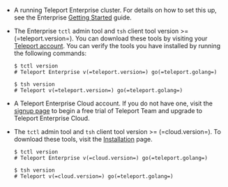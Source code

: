 <Tabs>
<TabItem
  scope={["enterprise"]} label="Self-Hosted Enterprise">

- A running Teleport Enterprise cluster. For details on how to set this up, see the Enterprise [Getting 
Started](../choose-an-edition/teleport-enterprise/introduction.mdx) guide.

- The Enterprise `tctl` admin tool and `tsh` client tool version >= (=teleport.version=). 
You can download these tools by visiting your [Teleport account](https://teleport.sh).
You can verify the tools you have installed by running the following commands:

  ```code
  $ tctl version
  # Teleport Enterprise v(=teleport.version=) go(=teleport.golang=)
  
  $ tsh version
  # Teleport v(=teleport.version=) go(=teleport.golang=)
  ```

</TabItem>
<TabItem scope={["cloud"]}
  label="Teleport Enterprise Cloud">

- A Teleport Enterprise Cloud account. If you do not have one, visit the [signup
  page](https://goteleport.com/signup/) to begin a free trial of Teleport Team
  and upgrade to Teleport Enterprise Cloud. 

- The `tctl` admin tool and `tsh` client tool version >= (=cloud.version=).
  To download these tools, visit the [Installation](../installation.mdx) page.

  ```code
  $ tctl version
  # Teleport Enterprise v(=cloud.version=) go(=teleport.golang=)
  
  $ tsh version
  # Teleport v(=cloud.version=) go(=teleport.golang=)
  ```

</TabItem>
</Tabs>
